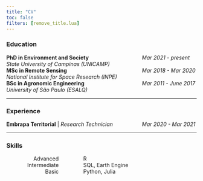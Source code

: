 ```yaml
---
title: "CV"
toc: false
filters: [remove_title.lua]
---
```



### Education

:::: {.columns}

::: {.column width="70%"}

| **PhD in Environment and Society**
| *State University of Campinas (UNICAMP)*

| **MSc in Remote Sensing**
| *National Institute for Space Research (INPE)*

| **BSc in Agronomic Engineering**
| *University of São Paulo (ESALQ)*

:::

::: {.column width="30%"}

| *Mar 2021 - present*
| <br>

| *Mar 2018 - Mar 2020*
| <br>

| *Mar 2011 - June 2017*
| <br>

:::

::::

---

### Experience

:::: {.columns}

::: {.column width="70%"}

| **Embrapa Territorial** | *Research Technician *

:::

::: {.column width="30%"}

| *Mar 2020 - Mar 2021*

:::

::::

---

### Skills

:::: {.columns}

::: {.column width="30%"}

<div style="text-align: right"> Advanced </div>

<div style="text-align: right"> Intermediate  </div>

<div style="text-align: right"> Basic  </div>

:::

::: {.column width="5%"}

:::

::: {.column width="65%"}

<div style="text-align: left"> R </div>

<div style="text-align: left"> SQL, Earth Engine  </div>

<div style="text-align: left"> Python, Julia  </div>

:::

::::

